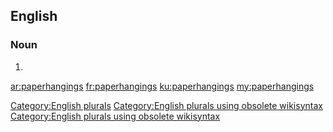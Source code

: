 ==English==

===Noun===
{{head|en}}

# {{plural of|paperhanging}}

[[Category:English plurals]][[Category:English plurals using obsolete wikisyntax]][[Category:English plurals using obsolete wikisyntax]]

[[ar:paperhangings]]
[[fr:paperhangings]]
[[ku:paperhangings]]
[[my:paperhangings]]
